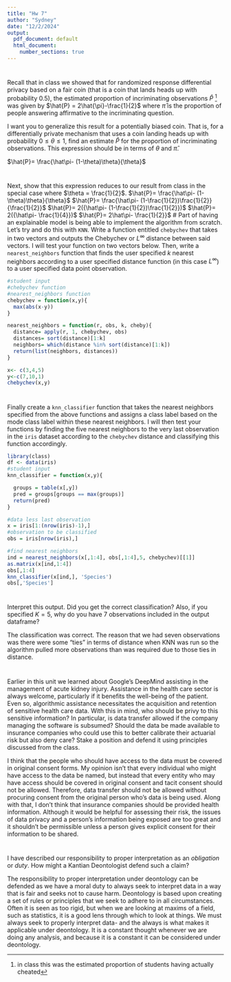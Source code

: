 ---
title: "Hw 7"
author: "Sydney"
date: "12/2/2024"
output:
  pdf_document: default
  html_document:
    number_sections: true
---

# 
Recall that in class we showed that for randomized response differential privacy based on a fair coin (that is a coin that lands heads up with probability $0.5$), the estimated proportion of incriminating observations $\hat{P}$ ^[in class this was the estimated proportion of students having actually cheated] was given by $\hat{P} = 2\hat{\pi}-\frac{1}{2}$ where $\hat{\pi}$ is the proportion of people answering affirmative to the incriminating question.  

I want you to generalize this result for a potentially biased coin.  That is, for a differentially private mechanism that uses a coin landing heads up with probability $0 \leq \theta \leq 1$, find an estimate $\hat{P}$ for the proportion of incriminating observations.  This expression should be in terms of $\theta$ and $\hat{\pi}$.  

$\hat{P}= \frac{\hat\pi- (1-\theta)\theta}{\theta}$

#
Next, show that this expression reduces to our result from class in the special case where $\theta = \frac{1}{2}$.
$\hat{P}= \frac{\hat\pi- (1-\theta)\theta}{\theta}$
$\hat{P}= \frac{\hat\pi- (1-\frac{1}{2})\frac{1}{2}}{\frac{1}{2}}$
$\hat{P}= 2({\hat\pi- (1-\frac{1}{2})\frac{1}{2}})$
$\hat{P}= 2({\hat\pi- \frac{1}{4}})$
$\hat{P}= 2\hat\pi- \frac{1}{2}}$
#
Part of having an explainable model is being able to implement the algorithm from scratch.  Let's try and do this with `KNN`.  Write a function entitled `chebychev` that takes in two vectors and outputs the Chebychev or $L^\infty$ distance between said vectors.  I will test your function on two vectors below.  Then, write a `nearest_neighbors` function that finds the user specified $k$ nearest neighbors according to a user specified distance function (in this case $L^\infty$) to a user specified data point observation.  

```{r, eval = FALSE}
#student input
#chebychev function
#nearest_neighbors function
chebychev = function(x,y){
  max(abs(x-y))
}

nearest_neighbors = function(r, obs, k, cheby){
  distance= apply(r, 1, chebychev, obs)
  distances= sort(distance)[1:k]
  neighbors= which(distance %in% sort(distance)[1:k])
  return(list(neighbors, distances))
}

x<- c(3,4,5)
y<-c(7,10,1)
chebychev(x,y)

```

#
Finally create a `knn_classifier` function that takes the nearest neighbors specified from the above functions and assigns a class label based on the mode class label within these nearest neighbors.  I will then test your functions by finding the five nearest neighbors to the very last observation in the `iris` dataset according to the `chebychev` distance and classifying this function accordingly.  

```{r, eval = FALSE}
library(class)
df <- data(iris) 
#student input
knn_classifier = function(x,y){

  groups = table(x[,y])
  pred = groups[groups == max(groups)]
  return(pred)
}

#data less last observation
x = iris[1:(nrow(iris)-1),]
#observation to be classified
obs = iris[nrow(iris),]

#find nearest neighbors
ind = nearest_neighbors(x[,1:4], obs[,1:4],5, chebychev)[[1]]
as.matrix(x[ind,1:4])
obs[,1:4]
knn_classifier(x[ind,], 'Species')
obs[,'Species']

```

# 
Interpret this output.  Did you get the correct classification?  Also, if you specified $K=5$, why do you have $7$ observations included in the output dataframe?

The classification was correct.  The reason that we had seven observations was there were some "ties" in terms of distance when KNN was run so the algorithm pulled more observations than was required due to those ties in distance.


#
Earlier in this unit we learned about Google's DeepMind assisting in the management of acute kidney injury.  Assistance in the health care sector is always welcome, particularly if it benefits the well-being of the patient.  Even so, algorithmic assistance necessitates the acquisition and retention of sensitive health care data.  With this in mind, who should be privy to this sensitive information?  In particular, is data transfer allowed if the company managing the software is subsumed?  Should the data be made available to insurance companies who could use this to better calibrate their actuarial risk but also deny care?  Stake a position and defend it using principles discussed from the class.  

I think that the people who should have access to the data must be covered in original consent forms.  My opinion isn't that every individual who might have access to the data be named, but instead that every entity who may have access should be covered in original consent and tacit consent should not be allowed.  Therefore, data transfer should not be allowed without procuring consent from the original person who's data is being used.  Along with that, I don't think that insurance companies should be provided health information.  Although it would be helpful for assessing their risk, the issues of data privacy and a person's information being exposed are too great and it shouldn't be permissible unless a person gives explicit consent for their information to be shared.

#
I have described our responsibility to proper interpretation as an *obligation* or *duty*.  How might a Kantian Deontologist defend such a claim?  

The responsibility to proper interpretation under deontology can be defended as we have a moral duty to always seek to interpret data in a way that is fair and seeks not to cause harm.  Deontology is based upon creating a set of rules or principles that we seek to adhere to in all circumstances.  Often it is seen as too rigid, but when we are looking at maxims of a field, such as statistics, it is a good lens through which to look at things.  We must always seek to properly interpret data- and the always is what makes it applicable under deontology.  It is a constant thought whenever we are doing any analysis, and because it is a constant it can be considered under deontology.


